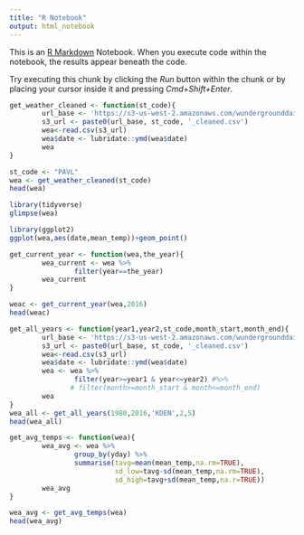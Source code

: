 ```yaml
---
title: "R Notebook"
output: html_notebook
---
```


This is an [R Markdown](http://rmarkdown.rstudio.com) Notebook. When you execute code within the notebook, the results appear beneath the code. 

Try executing this chunk by clicking the *Run* button within the chunk or by placing your cursor inside it and pressing *Cmd+Shift+Enter*. 

```r
get_weather_cleaned <- function(st_code){
        url_base <- 'https://s3-us-west-2.amazonaws.com/wundergrounddaily/cleaned/'
        s3_url <- paste0(url_base, st_code, '_cleaned.csv')
        wea<-read.csv(s3_url)
        wea$date <- lubridate::ymd(wea$date)
        wea
}
```

```r
st_code <- "PAVL"
wea <- get_weather_cleaned(st_code)
head(wea)
```

```r
library(tidyverse)
glimpse(wea)
```



```r
library(ggplot2)
ggplot(wea,aes(date,mean_temp))+geom_point()
```



```r
get_current_year <- function(wea,the_year){
        wea_current <- wea %>%
                filter(year==the_year)
        wea_current
}

weac <- get_current_year(wea,2016)
head(weac)
```


```r
get_all_years <- function(year1,year2,st_code,month_start,month_end){
        url_base <- 'https://s3-us-west-2.amazonaws.com/wundergrounddaily/cleaned/'
        s3_url <- paste0(url_base, st_code, '_cleaned.csv')
        wea<-read.csv(s3_url)
        wea$date <- lubridate::ymd(wea$date)
        wea <- wea %>% 
                filter(year>=year1 & year<=year2) #%>% 
               # filter(month>=month_start & month<=month_end)
        wea
}        
wea_all <- get_all_years(1980,2016,'KDEN',2,5)
head(wea_all)

```


```r
get_avg_temps <- function(wea){
        wea_avg <- wea %>% 
                group_by(yday) %>% 
                summarise(tavg=mean(mean_temp,na.rm=TRUE),
                          sd_low=tavg-sd(mean_temp,na.rm=TRUE),
                          sd_high=tavg+sd(mean_temp,na.r=TRUE)) 
        wea_avg
}
```

```r
wea_avg <- get_avg_temps(wea)
head(wea_avg)
```


